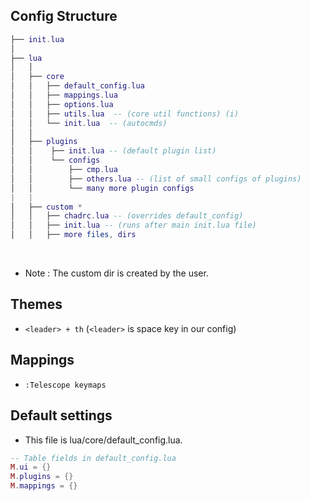## Config Structure

```lua
├── init.lua
│
├── lua
│   │
│   ├── core
│   │   ├── default_config.lua
│   │   ├── mappings.lua
│   │   ├── options.lua
│   │   ├── utils.lua  -- (core util functions) (i)
│   │   └── init.lua  -- (autocmds)
│   │
│   ├── plugins
│   │    ├── init.lua -- (default plugin list)
│   │    └── configs
│   │        ├── cmp.lua
│   │        ├── others.lua -- (list of small configs of plugins)
│   │        └── many more plugin configs
|   |
│   ├── custom *
│   │   ├── chadrc.lua -- (overrides default_config)
│   │   ├── init.lua -- (runs after main init.lua file)
│   │   ├── more files, dirs
```
<br/>

-  Note : The custom dir is created by the user.

## Themes

- `<leader> + th`   (`<leader>` is space key in our config)

## Mappings

- `:Telescope keymaps` 

## Default settings

- This file is lua/core/default_config.lua.

```lua
-- Table fields in default_config.lua
M.ui = {}
M.plugins = {}
M.mappings = {} 
```
